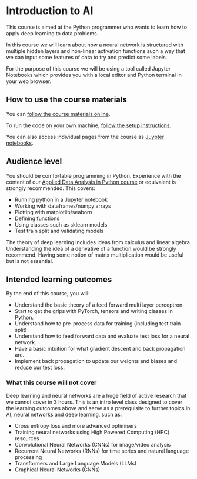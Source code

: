 # Introduction to AI

This course is aimed at the Python programmer who wants to learn how to apply deep learning to data problems. 

In this course we will learn about how a neural network is structured with multiple hidden layers and non-linear activation functions such a way that we can input some features of data to try and predict some labels.

For the purpose of this course we will be using a tool called Jupyter Notebooks which provides you with a local editor and Python terminal in your web browser.

## How to use the course materials

You can [follow the course materials online](notebooks/01-Perceptron.ipynb).

To run the code on your own machine, [follow the setup instructions](setup.qmd).

You can also access individual pages from the course as [Juypter notebooks](https://github.com/Bristol-Training/intro-to-ai/tree/main/notebooks).

## Audience level

You should be comfortable programming in Python. Experience with the content of our [Applied Data Analysis in Python course](https://bristol-training.github.io/applied-data-analysis-in-python/) or equivalent is strongly recommended. This covers:

- Running python in a Jupyter notebook
- Working with dataframes/numpy arrays
- Plotting with matplotlib/seaborn
- Defining functions
- Using classes such as sklearn models
- Test train split and validating models

The theory of deep learning includes ideas from calculus and linear algebra. Understanding the idea of a derivative of a function would be strongly recommend. Having some notion of matrix multiplication would be useful but is not essential.

## Intended learning outcomes

By the end of this course, you will:

- Understand the basic theory of a feed forward multi layer perceptron.
- Start to get the grips with PyTorch, tensors and writing classes in Python.
- Understand how to pre-process data for training (including test train split)
- Understand how to feed forward data and evaluate test loss for a neural network.
- Have a basic intuition for what gradient descent and back propagation are.
- Implement back propagation to update our weights and biases and reduce our test loss.

### What this course will not cover

Deep learning and neural networks are a huge field of active research that we cannot cover in 3 hours. This is an intro level class designed to cover the learning outcomes above and serve as a prerequisite to further topics in AI, neural networks and deep learning, such as:

- Cross entropy loss and more advanced optimisers
- Training neural networks using High Powered Computing (HPC) resources
- Convolutional Neural Networks (CNNs) for image/video analysis
- Recurrent Neural Networks (RNNs) for time series and natural language processing
- Transformers and Large Language Models (LLMs)
- Graphical Neural Networks (GNNs)
